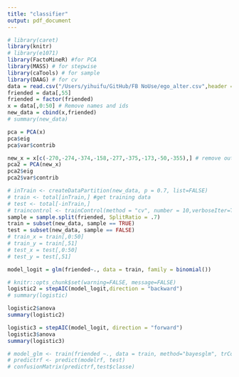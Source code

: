 ```yaml
---
title: "classifier"
output: pdf_document
---
```

```r
# library(caret)
library(knitr)
# library(e1071)
library(FactoMineR) #for PCA
library(MASS) # for stepwise
library(caTools) # for sample
library(DAAG) # for cv
data = read.csv("/Users/yihuifu/GitHub/FB NoUse/ego_alter.csv",header = TRUE,sep = ",")
friended = data[,55]
friended = factor(friended)
x = data[,0:50] # Remove names and ids
new_data = cbind(x,friended)
# summary(new_data)
```

```r
pca = PCA(x)
pca$eig
pca$var$contrib
```

```r
new_x = x[c(-270,-274,-374,-158,-277,-375,-173,-50,-355),] # remove outliers
pca2 = PCA(new_x)
pca2$eig
pca2$var$contrib
```

```r
# inTrain <- createDataPartition(new_data, p = 0.7, list=FALSE)
# train <- total[inTrain,] #get training data
# test <- total[-inTrain,]
# traincontrol <- trainControl(method = "cv", number = 10,verboseIter=TRUE)
sample = sample.split(friended, SplitRatio = .7)
train = subset(new_data, sample == TRUE)
test = subset(new_data, sample == FALSE)
# train_x = train[,0:50]
# train_y = train[,51]
# test_x = test[,0:50]
# test_y = test[,51]
```

```r
model_logit = glm(friended~., data = train, family = binomial())
```
```r
# knitr::opts_chunk$set(warning=FALSE, message=FALSE)
logistic2 = stepAIC(model_logit,direction = "backward")
# summary(logistic)
```

```r
logistic2$anova
summary(logistic2)
```

```r
logistic3 = stepAIC(model_logit, direction = "forward")
logistic3$anova
summary(logistic3)
```

```r
# model_glm <- train(friended ~., data = train, method="bayesglm", trControl=traincontrol)
# predictrf <- predict(modelrf, test)
# confusionMatrix(predictrf,test$classe)
```